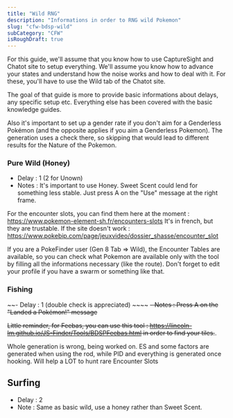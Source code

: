 ```yaml
---
title: "Wild RNG"
description: "Informations in order to RNG wild Pokemon"
slug: "cfw-bdsp-wild"
subCategory: "CFW"
isRoughDraft: true
---
```


For this guide, we'll assume that you know how to use CaptureSight and Chatot site to setup everything. We'll assume you know how to advance your states and understand how the noise works and how to deal with it. For these, you'll have to use the Wild tab of the Chatot site.

The goal of that guide is more to provide basic informations about delays, any specific setup etc. Everything else has been covered with the basic knowledge guides.

Also it's important to set up a gender rate if you don't aim for a Genderless Pokémon (and the opposite applies if you aim a Genderless Pokemon). The generation uses a check there, so skipping that would lead to different results for the Nature of the Pokemon.

### Pure Wild (Honey)

- Delay : 1 (2 for Unown)
- Notes : It's important to use Honey. Sweet Scent could lend for something less stable. Just press A on the "Use" message at the right frame.

For the encounter slots, you can find them here at the moment : https://www.pokemon-element-sh.fr/encounters-slots
It's in french, but they are trustable. If the site doesn't work : https://www.pokebip.com/page/jeuxvideo/dossier_shasse/encounter_slot

If you are a PokeFinder user (Gen 8 Tab => Wild), the Encounter Tables are available, so you can check what Pokemon are available only with the tool by filling all the informations necessary (like the route). Don't forget to edit your profile if you have a swarm or something like that.

### Fishing

~~- Delay : 1 (double check is appreciated) ~~~~
~~- Notes : Press A on the "Landed a Pokémon!" message~~

~~Little reminder, for Feebas, you can use this tool : https://lincoln-lm.github.io/JS-Finder/Tools/BDSPFeebas.html in order to find your tiles.~~.

Whole generation is wrong, being worked on. ES and some factors are generated when using the rod, while PID and everything is generated once hooking. Will help a LOT to hunt rare Encounter Slots

## Surfing

- Delay : 2
- Note : Same as basic wild, use a honey rather than Sweet Scent.
